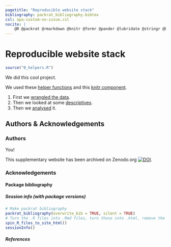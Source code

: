 ```yaml
---
pagetitle: "Reproducible website stack"
bibliography: packrat_bibliography.bibtex
csl: apa-custom-no-issue.csl
nocite: |
    @R @packrat @rmarkdown @knitr @formr @pander @lubridate @stringr @broom @ggplot2 @tidyr @dplyr @devtools @formatR
---
```


# Reproducible website stack {.tabset .tabset-sticky}

```r
source("0_helpers.R")
```

We did this cool project.

We used these [helper functions](0_helpers.html) and 
this [knitr component](_regression_summary.html).

1. First we [wrangled the data](1_wrangle_data.html).
2. Then we looked at some [descriptives](2_descriptives.html).
3. Then we [analysed](3_analyses.html) it.

## Authors & Acknowledgements {.tabset .tabset-sticky}

### Authors
You!

This supplementary website has been archived on Zenodo.org [![DOI](https://zenodo.org/badge/xxx)](https://zenodo.org/xxx).

### Acknowledgements {.active}


#### Package bibliography {.tabset .tabset-sticky}

##### Session info (with package versions)
```r
# Make packrat bibliography
packrat_bibliography(overwrite_bib = TRUE, silent = TRUE)
# Turn the .R files into .Rmd files, turn those into .html, remove the .Rmd files
spin_R_files_to_site_html()
sessionInfo()
```

##### References {.active}

